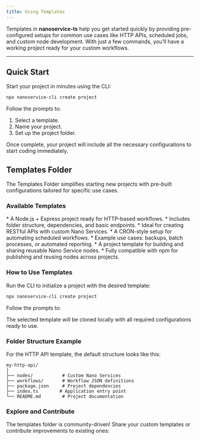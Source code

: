 ```yaml
---
title: Using Templates
---
```


Templates in **nanoservice-ts** help you get started quickly by providing pre-configured setups for common use cases like HTTP APIs, scheduled jobs, and custom node development. With just a few commands, you’ll have a working project ready for your custom workflows.  

---

## Quick Start
Start your project in minutes using the CLI: 

```bash
npx nanoservice-cli create project
```
Follow the prompts to:

1. Select a template.
2. Name your project.
3. Set up the project folder.

Once complete, your project will include all the necessary configurations to start coding immediately.


## Templates Folder
The Templates Folder simplifies starting new projects with pre-built configurations tailored for specific use cases.

### Available Templates

<AccordionGroup>
  <Accordion title="HTTP API">
    * A Node.js + Express project ready for HTTP-based workflows.
    * Includes folder structure, dependencies, and basic endpoints.
    * Ideal for creating RESTful APIs with custom Nano Services.
  </Accordion>

  <Accordion title="Scheduled Jobs">
    * A CRON-style setup for automating scheduled workflows.
    * Example use cases: backups, batch processes, or automated reporting.
  </Accordion>

  <Accordion title="Custom Nodes">
    * A project template for building and sharing reusable Nano Service nodes.
    * Fully compatible with npm for publishing and reusing nodes across projects.
  </Accordion>
</AccordionGroup>

### How to Use Templates

Run the CLI to initialize a project with the desired template:

``` bash
npx nanoservice-cli create project
```
Follow the prompts to:

<Steps>
  <Step title="Select a template">
  </Step>
  <Step title="Name your project">
  </Step>
  <Step title="Set up the project folder">
  </Step>
</Steps>

The selected template will be cloned locally with all required configurations ready to use.

### Folder Structure Example
For the HTTP API template, the default structure looks like this:

```plaintext
my-http-api/
│
├── nodes/           # Custom Nano Services
├── workflows/       # Workflow JSON definitions
├── package.json     # Project dependencies
├── index.ts        # Application entry point
└── README.md        # Project documentation
```

### Explore and Contribute
The templates folder is community-driven! Share your custom templates or contribute improvements to existing ones:

<CardGroup cols={2}>
  <Card title="Github Repository" icon="github" href="https://github.com/deskree-inc/nanoservice-ts">
  </Card>
  <Card title="Join us on Discord" icon="discord" href="https://discord.com/invite/u3BZUkMK">
  </Card>
</CardGroup>